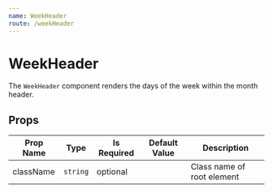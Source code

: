 ```yaml
---
name: WeekHeader
route: /weekHeader
---
```

# WeekHeader

The `WeekHeader` component renders the days of the week within the month header.

## Props 
| Prop Name | Type | Is Required | Default Value | Description |
|-|-|-|-|-|
| className| `string`| optional| | Class name of root element |
